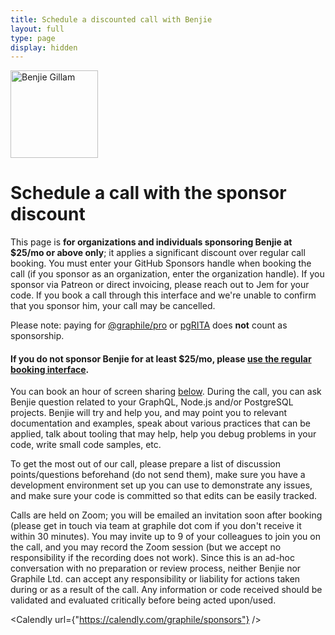 ```yaml
---
title: Schedule a discounted call with Benjie
layout: full
type: page
display: hidden
---
```



<div style={{maxWidth: '52rem', margin: 'auto'}}>

<p style={{ textAlign: "center" }}>
  <Image
    width="140"
    height="140"
    style={{ display: "inline-block", borderRadius: "50%", overflow: "hidden" }}
    src="/img/avatar.jpg"
    alt="Benjie Gillam"
  />
</p>

# Schedule a call with the sponsor discount

This page is **for organizations and individuals sponsoring Benjie at $25/mo or
above only**; it applies a significant discount over regular call booking. You
must enter your GitHub Sponsors handle when booking the call (if you sponsor as
an organization, enter the organization handle). If you sponsor via Patreon or
direct invoicing, please reach out to Jem for your code. If you book a call
through this interface and we're unable to confirm that you sponsor him, your
call may be cancelled.

Please note: paying for
[@graphile/pro](https://www.graphile.org/postgraphile/pricing/) or
[pgRITA](https://pgrita.com) does **not** count as sponsorship.

#### If you do not sponsor Benjie for at least $25/mo, please [use the regular booking interface](/book).

You can book an hour of screen sharing [below](#book). During the call, you can
ask Benjie question related to your GraphQL, Node.js and/or PostgreSQL projects.
Benjie will try and help you, and may point you to relevant documentation and
examples, speak about various practices that can be applied, talk about tooling
that may help, help you debug problems in your code, write small code samples,
etc.

To get the most out of our call, please prepare a list of discussion
points/questions beforehand (do not send them), make sure you have a development
environment set up you can use to demonstrate any issues, and make sure your
code is committed so that edits can be easily tracked.

Calls are held on Zoom; you will be emailed an invitation soon after booking
(please get in touch via team at graphile dot com if you don't receive it within
30 minutes). You may invite up to 9 of your colleagues to join you on the call,
and you may record the Zoom session (but we accept no responsibility if the
recording does not work). Since this is an ad-hoc conversation with no
preparation or review process, neither Benjie nor Graphile Ltd. can accept any
responsibility or liability for actions taken during or as a result of the call.
Any information or code received should be validated and evaluated critically
before being acted upon/used.


<a name="book" />

<Calendly url={"https://calendly.com/graphile/sponsors"} />

</div>
